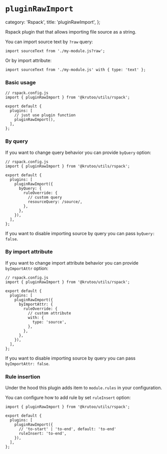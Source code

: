 # `pluginRawImport`

  category: 'Rspack',
  title: 'pluginRawImport',
};

Rspack plugin that that allows importing file source as a string.

You can import source text by `?raw` query:

```tsx
import sourceText from './my-module.js?raw';
```

Or by import attribute:

```tsx
import sourceText from './my-module.js' with { type: 'text' };
```

### Basic usage

```tsx
// rspack.config.js
import { pluginRawImport } from '@krutoo/utils/rspack';

export default {
  plugins: [
    // just use plugin function
    pluginRawImport(),
  ],
};
```

### By query

If you want to change query behavior you can provide `byQuery` option:

```tsx
// rspack.config.js
import { pluginRawImport } from '@krutoo/utils/rspack';

export default {
  plugins: [
    pluginRawImport({
      byQuery: {
        ruleOverride: {
          // custom query
          resourceQuery: /source/,
        },
      },
    }),
  ],
};
```

If you want to disable importing source by query you can pass `byQuery: false`.

### By import attribute

If you want to change import attribute behavior you can provide `byImportAttr` option:

```tsx
// rspack.config.js
import { pluginRawImport } from '@krutoo/utils/rspack';

export default {
  plugins: [
    pluginRawImport({
      byImportAttr: {
        ruleOverride: {
          // custom attribute
          with: {
            type: 'source',
          },
        },
      },
    }),
  ],
};
```

If you want to disable importing source by query you can pass `byImportAttr: false`.

### Rule insertion

Under the hood this plugin adds item to `module.rules` in your configuration.

You can configure how to add rule by set `ruleInsert` option:

```tsx
import { pluginRawImport } from '@krutoo/utils/rspack';

export default {
  plugins: [
    pluginRawImport({
      // 'to-start' | 'to-end', default: 'to-end'
      ruleInsert: 'to-end',
    }),
  ],
};
```
